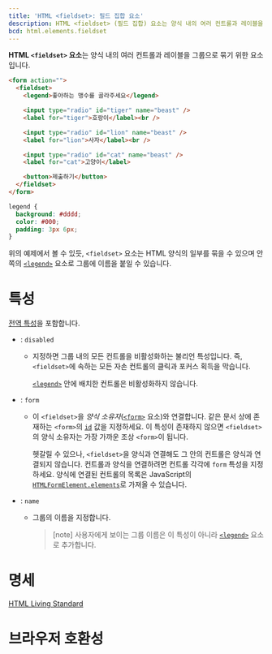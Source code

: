 ```yaml
---
title: 'HTML <fieldset>: 필드 집합 요소'
description: HTML <fieldset> (필드 집합) 요소는 양식 내의 여러 컨트롤과 레이블을 그룹으로 묶기 위한 요소입니다.
bcd: html.elements.fieldset
---
```


**HTML `<fieldset>` 요소**는 양식 내의 여러 컨트롤과 레이블을 그룹으로 묶기 위한 요소입니다.

<HTMLDemo height={120}>

```html
<form action="">
  <fieldset>
    <legend>좋아하는 맹수를 골라주세요</legend>

    <input type="radio" id="tiger" name="beast" />
    <label for="tiger">호랑이</label><br />

    <input type="radio" id="lion" name="beast" />
    <label for="lion">사자</label><br />

    <input type="radio" id="cat" name="beast" />
    <label for="cat">고양이</label>

    <button>제출하기</button>
  </fieldset>
</form>
```

```css
legend {
  background: #dddd;
  color: #000;
  padding: 3px 6px;
}
```

</HTMLDemo>

위의 예제에서 볼 수 있듯, `<fieldset>` 요소는 HTML 양식의 일부를 묶을 수 있으며 안쪽의 [`<legend>`](./legend) 요소로 그룹에 이름을 붙일 수 있습니다.

# 특성

[전역 특성](/docs/Web/HTML/Global_attributes)을 포함합니다.

- : `disabled`

  - 지정하면 그룹 내의 모든 컨트롤을 비활성화하는 불리언 특성입니다. 즉, `<fieldset>`에 속하는 모든 자손 컨트롤의 클릭과 포커스 획득을 막습니다.

    [`<legend>`](./legend) 안에 배치한 컨트롤은 비활성화하지 않습니다.

- : `form`

  - 이 `<fieldset>`을 _양식 소유자_([`<form>`](./form) 요소)와 연결합니다. 같은 문서 상에 존재하는 `<form>`의 [`id`](/docs/Web/HTML/Global_attributes#term-id) 값을 지정하세요. 이 특성이 존재하지 않으면 `<fieldset>`의 양식 소유자는 가장 가까운 조상 `<form>`이 됩니다.

    헷갈릴 수 있으나, `<fieldset>`을 양식과 연결해도 그 안의 컨트롤은 양식과 연결되지 않습니다. 컨트롤과 양식을 연결하려면 컨트롤 각각에 `form` 특성을 지정하세요. 양식에 연결된 컨트롤의 목록은 JavaScript의 [`HTMLFormElement.elements`](https://developer.mozilla.org/en-US/docs/Web/API/HTMLFormElement/elements)로 가져올 수 있습니다.

- : `name`

  - 그룹의 이름을 지정합니다.

    > [note] 사용자에게 보이는 그룹 이름은 이 특성이 아니라 [`<legend>`](./legend) 요소로 추가합니다.

# 명세

[HTML Living Standard](https://html.spec.whatwg.org/multipage/forms.html#the-fieldset-element)

# 브라우저 호환성

<BrowserCompat data={props.bcd} />
